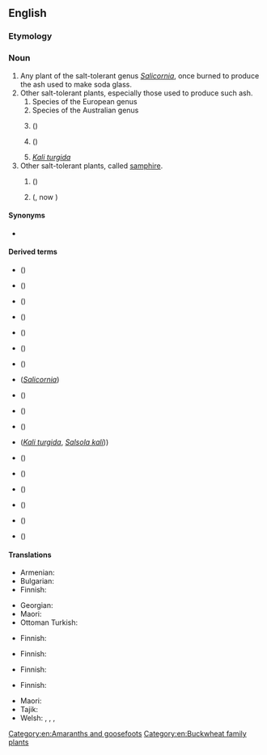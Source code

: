 ==English==
{{wikipedia}}

===Etymology===
{{compound|en|glass|wort}}

===Noun===
{{en-noun|~}}

# Any plant of the salt-tolerant genus ''[[Salicornia]]'', once burned to produce the ash used to make soda glass.
# Other salt-tolerant plants, especially those used to produce such ash.
## Species of the European genus {{taxlink|Sarcocornia|genus}}
## Species of the Australian genus {{taxlink|Tecticornia|genus}}
## {{taxlink|Arthrocnemum subterminale|species}} ({{vern|Parish's glasswort}})
## {{taxlink|Eriogonum salicornioides|species}} ({{vern|glasswort buckwheat}})
## ''[[Kali turgida]]''
# Other salt-tolerant plants, called [[samphire]].
## {{l|en|rock samphire}} (''{{ll|mul|Crithmum maritimum}}'')
## {{vern|golden samphire}} ({{taxlink|Inula crithmoides|species|ver=191008}}, now {{taxlink|Limbarda crithmoides|species|ver=191008}})

====Synonyms====
* {{sense|Salicornia}} {{vern|marsh samphire}}

====Derived terms====
* {{vern|American glasswort}} ({{taxlink|Salicornia virginica|species}})
* {{vern|bead glasswort}} ({{taxlink|Tecticornia flabelliformis|species}})
* {{vern|beaded glasswort}} ({{taxlink|Sarcocornia quinqueflora|species}})
* {{vern|blackseed glasswort}} ({{taxlink|Tecticornia pergranulata|species}})
* {{vern|common glasswort}} ({{taxlink|Salicornia europaea|species}})
* {{vern|dwarf glasswort}} ({{taxlink|Salicornia bigelovii|species}})
* {{vern|glasswort buckwheat}} ({{taxlink|Eriogonum salicornioides|species}})
* {{vern|jointed glasswort}} (''[[Salicornia]]'')
* {{vern|Pacific glasswort}} ({{taxlink|Sarcocornia pacifica|species}})
* {{vern|Parish's glasswort}} ({{taxlink|Arthrocnemum subterminale|species}})
* {{vern|perennial glasswort}} ({{taxlink|Sarcocornia perennis|species}})
* {{vern|prickly glasswort}} (''[[Kali turgida]]'', ''[[Salsola kali]]''))
* {{vern|purple glasswort}} ({{taxlink|Salicornia ramosissima|species}})
* {{vern|shrubby glasswort}} ({{taxlink|Tecticornia arbuscula|species}})
* {{vern|slender glasswort}} ({{taxlink|Salicornia maritima|species}})
* {{vern|thick-head glasswort}} ({{taxlink|Sarcocornia blackiana|species}})
* {{vern|Virginia glasswort}} ({{taxlink|Salicornia virginica|species}})
* {{vern|woody glasswort}} ({{taxlink|Salicornia virginica|species}})

====Translations====
{{trans-top|any plant of the genus ''Salicornia''}}
* Armenian: {{t+|hy|բալախ}}
* Bulgarian: {{t|bg|солянка|f|sc=Cyrl}}
* Finnish: {{t+|fi|suolayrtti}}
{{trans-mid}}
* Georgian: {{t|ka|ჩოღანო}}
* Maori: {{t|mi|ureure}}
* Ottoman Turkish: {{t|ota|غاسول}}
{{trans-bottom}}

{{trans-top|plant of the genus ''Sarcocornia''}}
* Finnish: {{t+|fi|suolasormikki}}
{{trans-mid}}
{{trans-bottom}}

{{trans-top|plant of the genus ''Tecticornia''}}
* Finnish: {{t+|fi|nivelsarvi}}
{{trans-mid}}
{{trans-bottom}}

{{trans-top|''Arthrocnemum subterminale''}}
* Finnish: {{t+|fi|suolasormio}}
{{trans-mid}}
{{trans-bottom}}

{{trans-top|''Eriogonum salicornioides''}}
{{trans-mid}}
{{trans-bottom}}

{{trans-top|''Kali turgida''}}
* Finnish: {{t+|fi|meriotakilokki}}
{{trans-mid}}
{{trans-bottom}}

{{trans-see|''Crithmum maritimum''|rock samphire}}

{{trans-see|''Inula crithmoides''|golden samphire}}

{{checktrans-top}}
{{trans-mid}}
* Maori: {{t-check|mi|ureure}} <!-- Was under "a plant" -->
* Tajik: {{t-check|tg|калимаи шиша}} <!-- Was under "a plant" -->
* Welsh: {{t-check|cy|llyrlys|m}}, {{t-check|cy|gwydrlys|m}}, {{t-check|cy|cali|m}}, {{t-check|cy|corn carw'r môr|m}} <!-- Was under "a plant" -->
{{trans-bottom}}

[[Category:en:Amaranths and goosefoots]]
[[Category:en:Buckwheat family plants]]
